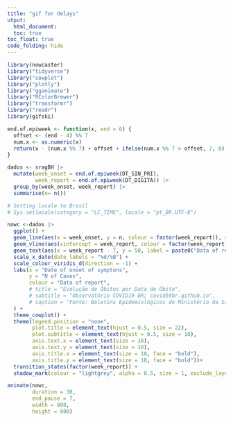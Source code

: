 ```yaml
---
title: "gif for delays"
utput:
  html_document:
  toc: true
toc_float: true
code_folding: hide
---
```

  
  
```r
library(nowcaster)
library("tidyverse")
library("cowplot")
library("plotly")
library("gganimate")
library("RColorBrewer")
library("transformr")
library("readr")
library(gifski)

end.of.epiweek <- function(x, end = 6) {
  offset <- (end - 4) %% 7
  num.x <- as.numeric(x)
  return(x - (num.x %% 7) + offset + ifelse(num.x %% 7 > offset, 7, 0))
}

dados <- sragBH |> 
  mutate(week_onset = end.of.epiweek(DT_SIN_PRI), 
         week_report = end.of.epiweek(DT_DIGITA)) |> 
  group_by(week_onset, week_report) |> 
  summarise(n= n())

# Setting locale to Brasil
# Sys.setlocale(category = "LC_TIME", locale = "pt_BR.UTF-8")
```


```r
nowc <-dados |> 
  ggplot() +
  geom_line(aes(x = week_onset, y = n, colour = factor(week_report)), size = 2) +
  geom_vline(aes(xintercept = week_report, colour = factor(week_report)), linetype = "dashed", size = 0.5, alpha = 0.5) +
  geom_text(aes(x = week_report - 7, y = 50, label = paste0("Data of report:\n", week_report), colour = factor(week_report)), size = 6) +
  scale_x_date(date_labels = "%d/%B") +
  scale_colour_viridis_d(direction = -1) +
  labs(x = "Date of onset of symptons", 
       y = "N of Cases", 
       colour = "Data of report", 
       # title = "Evolução de Óbitos por Data de Óbito", 
       # subtitle = "Observatório COVID19 BR; covid19br.github.io",
       # caption = "Fonte: Boletins Epidemiológicos do Ministério da Saúde e SIVEP-Gripe"
  ) +
  theme_cowplot() +
  theme(legend.position = "none",
        plot.title = element_text(hjust = 0.5, size = 22),
        plot.subtitle = element_text(hjust = 0.5, size = 18),
        axis.text.x = element_text(size = 16),
        axis.text.y = element_text(size = 16),
        axis.title.x = element_text(size = 18, face = "bold"),
        axis.title.y = element_text(size = 18, face = "bold"))+
  transition_states(factor(week_report)) +
  shadow_mark(colour = "lightgrey", alpha = 0.5, size = 1, exclude_layer = c(2, 3))

animate(nowc,
        duration = 30,
        end_pause = 7,
        width = 800,
        height = 800)

```
